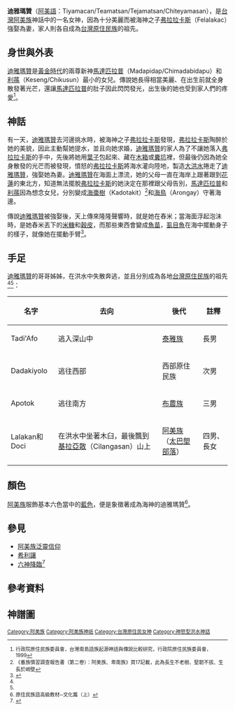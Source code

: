 '''迪雅瑪贊'''（[[阿美語|阿美語]]：Tiyamacan/Teamatsan/Tejamatsan/Chiteyamasan），是[[台灣|台灣]][[阿美族|阿美族]]神話中的一名女神，因為十分美麗而被海神之子[[弗拉拉卡斯|弗拉拉卡斯]]（Felalakac）強娶為妻，家人則各自成為[[台灣原住民族|台灣原住民族]]的祖先。
== 身世與外表 ==
[[迪雅瑪贊|迪雅瑪贊]]是[[阿美族泛靈信仰|黃金時代]]的兩尊新神[[馬達匹拉普|馬達匹拉普]]（Madapidap/Chimadabidapu）和[[利蓀|利蓀]]（Keseng/Chikusun）最小的女兒。傳說她長得相當美麗、在出生前就全身散發著光芒，還讓[[馬達匹拉普|馬達匹拉普]]的肚子因此閃閃發光，出生後的她也受到家人們的疼愛<ref name="台灣南島語族起源神話與傳說比較研究">行政院原住民族委員會，台灣南島語族起源神話與傳說比較研究，行政院原住民族委員會，1999</ref>。

== 神話 ==
有一天，[[迪雅瑪贊|迪雅瑪贊]]去河邊挑水時，被海神之子[[弗拉拉卡斯|弗拉拉卡斯]]發現，[[弗拉拉卡斯|弗拉拉卡斯]]陶醉於她的美貌，因此主動幫她提水，並且向她求婚，[[迪雅瑪贊|迪雅瑪贊]]的家人為了不讓她落入[[弗拉拉卡斯|弗拉拉卡斯]]的手中，先後將她用[[葉子|葉子]]包起來、藏在[[木箱|木箱]]或[[糞坑|糞坑]]裡，但最後仍因為她全身散發的光芒而被發現，憤怒的[[弗拉拉卡斯|弗拉拉卡斯]]將海水灌向陸地，製造[[大洪水|大洪水]]捲走了[[迪雅瑪贊|迪雅瑪贊]]，強娶她為妻。[[迪雅瑪贊|迪雅瑪贊]]在海面上漂流，她的父母一直在海岸上跟著跟到[[花蓮縣|花蓮]]的東北方，知道無法擺脫[[弗拉拉卡斯|弗拉拉卡斯]]的她決定在那裡跟父母告別，[[馬達匹拉普|馬達匹拉普]]和[[利蓀|利蓀]]因為想念女兒，分別變成[[椰棗|海棗樹]]（Kadotakit）<ref>《番族慣習調查報告書（第二卷）：阿美族、卑南族》頁17記載，此為長生不老樹、堅韌不拔、生長於峭壁</ref>和[[海鳥|海鳥]]（Arongay）守著海邊。

傳說[[迪雅瑪贊|迪雅瑪贊]]被強娶後，天上傳來隆隆聲響時，就是她在舂米；當海面浮起泡沬時，是她舂米丟下的[[米糠|米糠]]和[[稻殼|穀皮]]，而那些東西會變成[[魩仔魚|魚苗]]，[[虱目魚|虱目魚]]在海中擺動身子的樣子，就像她在擺動手臂<ref name="會發光的女孩">{{cite web|url=http://animationmovieamos.blogspot.com/2015/11/blog-post.html|title=會發光的女孩—迪雅瑪贊|accessdate=2015-11-19|archive-date=2020-07-26|archive-url=https://web.archive.org/web/20200726001444/http://animationmovieamos.blogspot.com/2015/11/blog-post.html|dead-url=no}}</ref>。

== 手足 ==
[[迪雅瑪贊|迪雅瑪贊]]的哥哥姊姊，在洪水中失散奔逃，並且分別成為各地[[台灣原住民族|台灣原住民族]]的祖先<ref name="台灣南島語族起源神話與傳說比較研究" /><ref name="會發光的女孩" />：
{|class="wikitable" style="margin:0 0 .5em .5em; border:1px solid #ccc;"
|-style="text-align:center;background-color:#eee"
!名字!!去向!!後代!!註釋
|-
|Tadi'Afo
|逃入深山中
|[[泰雅族|泰雅族]]
|長男
|-
|Dadakiyolo
|逃往西部
|西部原住民族
|次男
|-
|Apotok
|逃往南方
|[[布農族|布農族]]
|三男
|-
|Lalakan和Doci
|在洪水中坐著木臼，最後飄到[[八里灣山|基拉亞散]]（Cilangasan）山上
|[[阿美族|阿美族]]（[[太巴塱部落|太巴塱部落]]）
|四男、長女
|}

== 顏色 ==
[[阿美族|阿美族]]服飾基本六色當中的[[藍色|藍色]]，便是象徵著成為海神的迪雅瑪贊<ref>原住民族語高級教材─文化篇（上）</ref>。

== 參見 ==
*[[阿美族泛靈信仰|阿美族泛靈信仰]]
*[[希利讓|希利讓]]
*[[六神降臨|六神降臨]]<ref name="神話與兒童文學--以原住民兒童文學為例">{{cite web |author=黃玉蘭 |title=神話與兒童文學--以原住民兒童文學為例 |url=http://elib.lib.nttu.edu.tw/theses/Full_Text/ntttc/DSC/90/NTC90-008-5270-N017.pdf |publisher=兒童文學研究所 |work=[[國立臺東大學|臺東師範學院]] |accessdate=2001 }}{{Dead link}}</ref>{{Rp|221}}

== 參考資料 ==
{{reflist}}
[[Category:阿美族|Category:阿美族]]
[[Category:阿美族神祇|Category:阿美族神祇]]
[[Category:台灣原住民女神|Category:台灣原住民女神]]
[[Category:神怒型洪水神話|Category:神怒型洪水神話]]

== 神譜圖 ==
<div class="NavFrame" style = "font-size:80%">

{{familytree/start}}
{{familytree | | | | | | | | | | | |!| | | | | | | | | | | | | | | | | | | | | }}
{{familytree | | | | | | | | | |,|-|^|-|.| | | | | | | | | | | | | | | | | | | }}
{{familytree | | | | | | | | |A1 |y|A2 | | | | | | | | | | | | | | | | | | | | A1=[[馬達匹拉普|馬達匹拉普]]<br />{{lang|el|Madapidap}} | A2=[[利蓀|利蓀]]<br />{{lang|el|Keseng}} }}
{{familytree | |,|-|-|-|v|-|-|-|v|-|^|-|v|-|-|-|v|-|-|-|.| | | | | | | | | | | }}
{{familytree |B1 | |B2 | |B3 | |B4 |y|B5 | |B6 |~|y|~|B7 | | | | | | | | | | | B1=[[拉基歐羅|拉基歐羅]]<br />{{lang|el|Tadi'Afo}} | B2=[[塔得阿波|塔得阿波]]<br />{{lang|el|Dadakiyolo}} | B3=[[阿波托庫|阿波托庫]]<br />{{lang|el|Apotok}} | B4=[[拉拉康|拉拉康]]<br />{{lang|el|Lalakan}} | B5=[[蘿濟|蘿濟]]<br />{{lang|el|Doci}} | B6=[[迪雅瑪贊|迪雅瑪贊]]<br />{{lang|el|Tiyamacan}} | B7=[[弗拉拉卡斯|弗拉拉卡斯]]<br />{{lang|el|Felalakac}} }}
{{familytree | | | | | | | |,|-|-|-|v|-|-|-|+|-|-|-|v|-|-|-|.| | | | | | | | | }}
{{familytree | | | | | | |C1 | |C2 | |C3 | |C4 | | |!| | | | | | | | | | | | | C1=[[咖逆茲|咖逆茲]]<br />{{lang|el|Kangic}} | C2=[[塔塔凱|塔塔凱]]<br />{{lang|el|Tatakaay}} | C3=[[法菲拉|法菲拉]]<br />{{lang|el|Fafirug}} | C4=[[哈瞜凱|哈瞜凱]]<br />{{lang|el|Harokay}} }}
{{familytree | | | | | | | | | | | | | | | | | |,|-|-|-|v|-|^|-|v|-|-|-|.| | | }}
{{familytree | | | | | | | | | | | | | | | | |D1 | |D2 | |D3 | |D4 | | | | | | D1=[[吉哈娔|吉哈娔]]<br />{{lang|el|Cihak no Cidal}} | D2=[[拉莉卡揚|拉莉卡揚]]<br />{{lang|el|Rarikayan no Cidal}} | D3=[[帕帕嫨|帕帕嫨]]<br />{{lang|el|Papahan no Cidal}} | D4=[[塔赫塔漢|塔赫塔漢]]<br />{{lang|el|Tahtahan no Cidal}} }}
{{familytree | | | | | | | | | | | | | | | | | | | | | | | | | | | | | | | | | }}